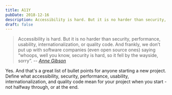 ```yaml
---
title: A11Y
pubDate: 2018-12-16
description: Accessibility is hard. But it is no harder than security, performance, usability, internationalization, or quality code.
draft: false
---
```


> Accessibility is hard. But it is no harder than security, performance, usability, internationalization, or quality code. And frankly, we don’t put up with software companies (even open source ones) saying “whoops, well you know, security is hard, so it fell by the wayside, sorry”.
> -- <cite>[Anne Gibson](https://theinterconnected.net/kirabug/putting-my-money-where-my-mouth-is/)</cite>

Yes. And that's a great list of bullet points for anyone starting a new project. Define what accessibility, security, performance, usability, internationalization, and quality code mean for your project when you start - not halfway through, or at the end.
